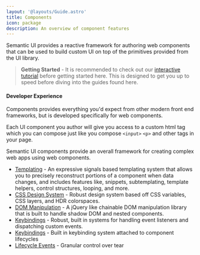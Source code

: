 ```yaml
---
layout: '@layouts/Guide.astro'
title: Components
icon: package
description: An overview of component features
---
```



Semantic UI provides a reactive framework for authoring web components that can be used to build custom UI on top of the primitives provided from the UI library.

> **Getting Started** - It is recommended to check out our [interactive tutorial](/tutorial) before getting started here. This is designed to get you up to speed before diving into the guides found here.

#### Developer Experience

Components provides everything you'd expect from other modern front end frameworks, but is developed specifically for web components.

Each UI component you author will give you access to a custom html tag which you can compose just like you compose `<input>` `<p>` and other tags in your page.

Semantic UI components provide an overall framework for creating complex web apps using web components.

* [Templating](/templating/) - An expressive signals based templating system that allows you to precisely reconstruct portions of a component when data changes, and includes features like, snippets, subtemplating, template helpers, control structures, looping, and more.
* [CSS Design System](/components/styling) - Robust design system based off CSS variables, CSS layers, and HDR colorspaces.
* [DOM Manipulation](/components/dom) - A jQuery like chainable DOM manipulation library that is built to handle shadow DOM and nested components.
* [Keybindings](/components/events) - Robust, built in systems for handling event listeners and dispatching custom events.
* [Keybindings](/components/keys) - Built in keybinding system attached to component lifecycles
* [Lifecycle Events](/components/lifecycle) - Granular control over tear


<PlaygroundExample id="minimal" height="480"></PlaygroundExample>

